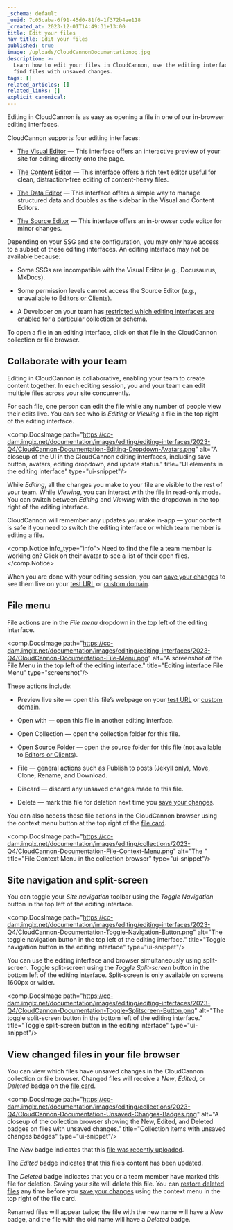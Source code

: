 ```yaml
---
_schema: default
_uuid: 7c05caba-6f91-45d0-81f6-1f372b4ee118
_created_at: 2023-12-01T14:49:31+13:00
title: Edit your files
nav_title: Edit your files
published: true
image: /uploads/CloudCannonDocumentationog.jpg
description: >-
  Learn how to edit your files in CloudCannon, use the editing interfaces, and
  find files with unsaved changes.
tags: []
related_articles: []
related_links: []
explicit_canonical:
---
```

Editing in CloudCannon is as easy as opening a file in one of our in-browser editing interfaces.

CloudCannon supports four editing interfaces:

* [The Visual Editor](/documentation/articles/introducing-the-visual-editor/) — This interface offers an interactive preview of your site for editing directly onto the page.

* [The Content Editor](/documentation/articles/introducing-the-content-editor/) — This interface offers a rich text editor useful for clean, distraction-free editing of content-heavy files.

* [The Data Editor](/documentation/articles/introducing-the-data-editor/) — This interface offers a simple way to manage structured data and doubles as the sidebar in the Visual and Content Editors.

* [The Source Editor](/documentation/articles/introducing-the-source-editor/) — This interface offers an in-browser code editor for minor changes.

Depending on your SSG and site configuration, you may only have access to a subset of these editing interfaces. An editing interface may not be available because:

* Some SSGs are incompatible with the Visual Editor (e.g., Docusaurus, MkDocs).

* Some permission levels cannot access the Source Editor (e.g., unavailable to [Editors or Clients](/documentation/articles/managing-your-team-members/)).

* A Developer on your team has [restricted which editing interfaces are enabled](/documentation/articles/choosing-the-editors-for-each-file/) for a particular collection or schema.

To open a file in an editing interface, click on that file in the CloudCannon collection or file browser.

## Collaborate with your team

Editing in CloudCannon is collaborative, enabling your team to create content together. In each editing session, you and your team can edit multiple files across your site concurrently.

For each file, one person can edit the file while any number of people view their edits live. You can see who is *Editing* or *Viewing* a file in the top right of the editing interface.

<comp.DocsImage path="https://cc-dam.imgix.net/documentation/images/editing/editing-interfaces/2023-Q4/CloudCannon-Documentation-Editing-Dropdown-Avatars.png" alt="A closeup of the UI in the CloudCannon editing interfaces, including save button, avatars, editing dropdown, and update status." title="UI elements in the editing interface" type="ui-snippet"/>

While *Editing*, all the changes you make to your file are visible to the rest of your team. While *Viewing*, you can interact with the file in read-only mode. You can switch between *Editing* and *Viewing* with the dropdown in the top right of the editing interface.

CloudCannon will remember any updates you make in-app — your content is safe if you need to switch the editing interface or which team member is editing a file.

<comp.Notice info_type="info">
  Need to find the file a team member is working on? Click on their avatar to see a list of their open files.
</comp.Notice>

When you are done with your editing session, you can [save your changes](/documentation/articles/save-your-changes/) to see them live on your [test URL](/documentation/articles/viewing-your-site-on-a-testing-domain/) or [custom domain](/documentation/articles/hosting-your-site-on-a-custom-domain/).

## File menu

File actions are in the *File menu* dropdown in the top left of the editing interface.

<comp.DocsImage path="https://cc-dam.imgix.net/documentation/images/editing/editing-interfaces/2023-Q4/CloudCannon-Documentation-File-Menu.png" alt="A screenshot of the File Menu in the top left of the editing interface." title="Editing interface File Menu" type="screenshot"/>

These actions include:

* Preview live site — open this file’s webpage on your [test URL](/documentation/articles/viewing-your-site-on-a-testing-domain/) or [custom domain](/documentation/articles/hosting-your-site-on-a-custom-domain/).

* Open with — open this file in another editing interface.

* Open Collection — open the collection folder for this file.

* Open Source Folder — open the source folder for this file (not available to [Editors or Clients](/documentation/articles/managing-your-team-members/)).

* File — general actions such as Publish to posts (Jekyll only), Move, Clone, Rename, and Download.

* Discard — discard any unsaved changes made to this file.

* Delete — mark this file for deletion next time you [save your changes](/documentation/articles/save-your-changes/).

You can also access these file actions in the CloudCannon browser using the context menu button at the top right of the [file card](/documentation/articles/changing-how-cards-preview-your-data/).

<comp.DocsImage path="https://cc-dam.imgix.net/documentation/images/editing/collections/2023-Q4/CloudCannon-Documentation-File-Context-Menu.png" alt="The " title="File Context Menu in the collection browser" type="ui-snippet"/>

## Site navigation and split-screen

You can toggle your *Site navigation* toolbar using the *Toggle Navigation* button in the top left of the editing interface.

<comp.DocsImage path="https://cc-dam.imgix.net/documentation/images/editing/editing-interfaces/2023-Q4/CloudCannon-Documentation-Toggle-Navigation-Button.png" alt="The toggle navigation button in the top left of the editing interface." title="Toggle navigation button in the editing interface" type="ui-snippet"/>

You can use the editing interface and browser simultaneously using split-screen. Toggle split-screen using the *Toggle Split-screen* button in the bottom left of the editing interface. Split-screen is only available on screens 1600px or wider.

<comp.DocsImage path="https://cc-dam.imgix.net/documentation/images/editing/editing-interfaces/2023-Q4/CloudCannon-Documentation-Toggle-Splitscreen-Button.png" alt="The toggle split-screen button in the bottom left of the editing interface." title="Toggle split-screen button in the editing interface" type="ui-snippet"/>

## View changed files in your file browser

You can view which files have unsaved changes in the CloudCannon collection or file browser. Changed files will receive a *New*, *Edited*, or *Deleted* badge on the [file card](/documentation/articles/changing-how-cards-preview-your-data/).

<comp.DocsImage path="https://cc-dam.imgix.net/documentation/images/editing/collections/2023-Q4/CloudCannon-Documentation-Unsaved-Changes-Badges.png" alt="A closeup of the collection browser showing the New, Edited, and Deleted badges on files with unsaved changes." title="Collection items with unsaved changes badges" type="ui-snippet"/>

The *New* badge indicates that this [file was recently uploaded](/documentation/articles/add-or-delete-files/).

The *Edited* badge indicates that this file’s content has been updated.

The *Deleted* badge indicates that you or a team member have marked this file for deletion. Saving your site will delete this file. You can [restore deleted files](/documentation/articles/add-or-delete-files/) any time before you [save your changes](/documentation/articles/save-your-changes/) using the context menu in the top right of the file card.

Renamed files will appear twice; the file with the new name will have a *New* badge, and the file with the old name will have a *Deleted* badge.